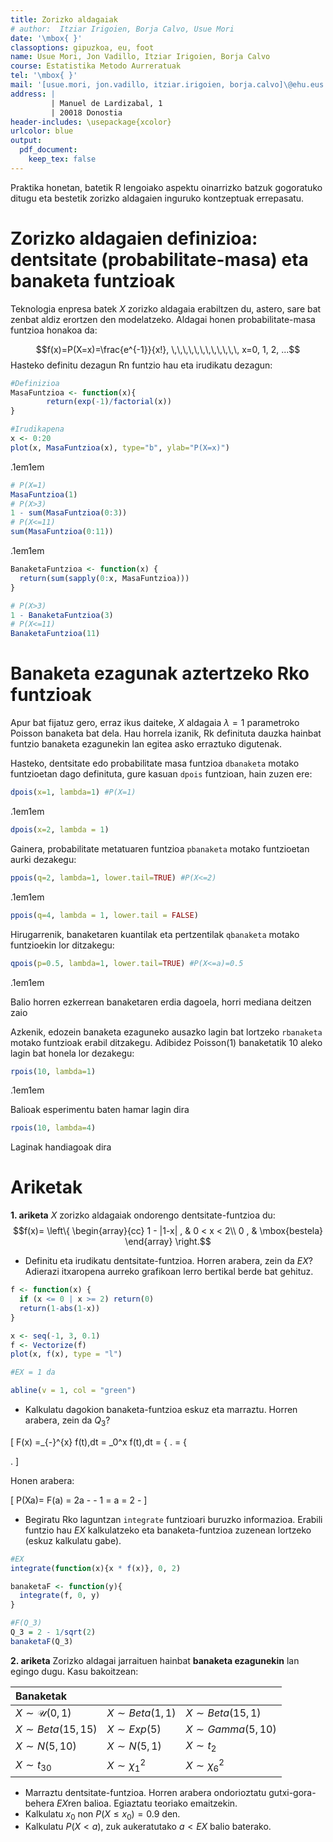 ```yaml
---
title: Zorizko aldagaiak
# author:  Itziar Irigoien, Borja Calvo, Usue Mori
date: '\mbox{ }'
classoptions: gipuzkoa, eu, foot
name: Usue Mori, Jon Vadillo, Itziar Irigoien, Borja Calvo 
course: Estatistika Metodo Aurreratuak
tel: '\mbox{ }'
mail: '[usue.mori, jon.vadillo, itziar.irigoien, borja.calvo]\@ehu.eus'
address: | 
         | Manuel de Lardizabal, 1
         | 20018 Donostia
header-includes: \usepackage{xcolor}
urlcolor: blue
output:
  pdf_document:
    keep_tex: false
---
```





Praktika honetan, batetik R lengoiako aspektu oinarrizko batzuk gogoratuko ditugu eta bestetik zorizko aldagaien inguruko kontzeptuak errepasatu. 

# Zorizko aldagaien definizioa: dentsitate (probabilitate-masa) eta banaketa funtzioak

Teknologia enpresa batek $X$ zorizko aldagaia erabiltzen du, astero, sare bat zenbat aldiz erortzen den modelatzeko. Aldagai honen probabilitate-masa funtzioa honakoa da:

$$f(x)=P(X=x)=\frac{e^{-1}}{x!}, \,\,\,\,\,\,\,\,\,\,\,\, x=0, 1, 2, ...$$
Hasteko definitu dezagun Rn funtzio hau eta irudikatu dezagun: 

```r
#Definizioa
MasaFuntzioa <- function(x){
        return(exp(-1)/factorial(x))
}

#Irudikapena
x <- 0:20
plot(x, MasaFuntzioa(x), type="b", ylab="P(X=x)")
``` 

\bigskip

\sffamily\fboxrule.1em\fboxsep1em
\fcolorbox{black}{yellow}{\color{black}
  \begin{minipage}[c][0.5cm][t]{15cm}
  \textbf{Ariketa:} Kalkulatu `MasaFuntzioa` funtzioa erabiliz $P(X=1)$, $P(X>3)$ eta $P(X<=11)$.
  \end{minipage}}

\bigskip

```r
# P(X=1)
MasaFuntzioa(1)
# P(X>3)
1 - sum(MasaFuntzioa(0:3))
# P(X<=11)
sum(MasaFuntzioa(0:11))
```
 

\bigskip

\sffamily\fboxrule.1em\fboxsep1em
\fcolorbox{black}{yellow}{\color{black}
  \begin{minipage}[c][1cm][t]{15cm}
  \textbf{Ariketa:} Definitu `BanaketaFuntzioa` funtzioa $X$ aldagaiaren probabilitate metatua ematen duena $F(x)=P(X \leq x)$ eta kalkulatu funtzio hori erabiliz $P(X>3)$ eta $P(X<=11)$. Saiatu funtzioa definitzean `sapply` funtzioa erabiltzen `for` ziklo bat beharrean.
  \end{minipage}}

\bigskip

```r

BanaketaFuntzioa <- function(x) {
  return(sum(sapply(0:x, MasaFuntzioa)))
}

# P(X>3)
1 - BanaketaFuntzioa(3)
# P(X<=11)
BanaketaFuntzioa(11)

```


# Banaketa ezagunak aztertzeko Rko funtzioak

Apur bat fijatuz gero, erraz ikus daiteke, $X$ aldagaia $\lambda=1$ parametroko Poisson banaketa bat dela. Hau horrela izanik, Rk definituta dauzka hainbat funtzio banaketa ezagunekin lan egitea asko erraztuko digutenak. 

Hasteko, dentsitate edo probabilitate masa funtzioa `dbanaketa` motako funtzioetan dago definituta, gure kasuan `dpois` funtzioan, hain zuzen ere:

```r
dpois(x=1, lambda=1) #P(X=1)
```

\bigskip

\sffamily\fboxrule.1em\fboxsep1em
\fcolorbox{black}{yellow}{\color{black}
  \begin{minipage}[c][0.5cm][t]{15cm}
  \textbf{Ariketa:} $X$ aldagaiari jarraituz, zein da aste batean sarea 2 aldiz erortzeko probabilitatea?
  \end{minipage}}

```r
dpois(x=2, lambda = 1)
```
\bigskip

Gainera, probabilitate metatuaren funtzioa `pbanaketa` motako funtzioetan aurki dezakegu:

```r
ppois(q=2, lambda=1, lower.tail=TRUE) #P(X<=2)
```

\bigskip

\sffamily\fboxrule.1em\fboxsep1em
\fcolorbox{black}{yellow}{\color{black}
  \begin{minipage}[c][0.5cm][t]{15cm}
  \textbf{Ariketa:} Erabili Rren laguntza `ppois` funtzioa zuzenean erabiliz $P(X>4)$ nola kalkulatzen den ikasteko.
  \end{minipage}}


```r
ppois(q=4, lambda = 1, lower.tail = FALSE)
```
\bigskip

Hirugarrenik, banaketaren kuantilak eta pertzentilak `qbanaketa` motako funtzioekin lor ditzakegu:

```r
qpois(p=0.5, lambda=1, lower.tail=TRUE) #P(X<=a)=0.5
```

\bigskip

\sffamily\fboxrule.1em\fboxsep1em
\fcolorbox{black}{yellow}{\color{black}
  \begin{minipage}[c][0.5cm][t]{15cm}
  \textbf{Ariketa:} Zer esan nahi du aurreko kode zatian lortutako zenbakiak? Nola deitzen da balio hori?
  \end{minipage}}


Balio horren ezkerrean banaketaren erdia dagoela, horri mediana deitzen zaio

\bigskip

Azkenik, edozein banaketa ezaguneko ausazko lagin bat lortzeko `rbanaketa` motako funtzioak erabil ditzakegu. Adibidez Poisson(1) banaketatik 10 aleko lagin bat honela lor dezakegu:

```r
rpois(10, lambda=1)
```

\bigskip

\sffamily\fboxrule.1em\fboxsep1em
\fcolorbox{black}{yellow}{\color{black}
  \begin{minipage}[c][0.5cm][t]{15cm}
  \textbf{Ariketa:} Aurreko kodean lortutako lagina $X$ aldagaiaren lagin bat bada, zer esan nahi dute balioek? Suposatu orain $X~Poisson(4)$ dela. Lortu ausazko lagin bat eta esan nola aldatu diren balioak.
  \end{minipage}}

Balioak esperimentu baten hamar lagin dira


```r
rpois(10, lambda=4)
```

Laginak handiagoak dira

\bigskip

# Ariketak

**1. ariketa** $X$ zorizko aldagaiak ondorengo dentsitate-funtzioa du: 
$$f(x)= \left\{
\begin{array}{cc}
1 - |1-x| , &  0 < x < 2\\
0 , & \mbox{bestela}
\end{array}
 \right.$$
 
+ Definitu eta irudikatu dentsitate-funtzioa. Horren arabera, zein da $EX$? Adierazi itxaropena aurreko grafikoan lerro bertikal berde bat gehituz.


```r
f <- function(x) {
  if (x <= 0 | x >= 2) return(0)
  return(1-abs(1-x))
}

x <- seq(-1, 3, 0.1)
f <- Vectorize(f)
plot(x, f(x), type = "l")

#EX = 1 da

abline(v = 1, col = "green")

```


 
+ Kalkulatu dagokion banaketa-funtzioa eskuz eta marraztu. Horren arabera, zein da $Q_3$?

\[
F(x) =\int_{-\infty}^{x} f(t)\,dt  = \int_0^x f(t)\,dt =
\left\{\begin{array}{@{}l@{\thinspace}l}
  0 &: x < 0\\
  \int_0^x t\,dt &: 0 \le x \le 1 \\
  \int_0^1 t\,dt + \int_1^x(2-t)\,dt &: 1 < x \le 2 \\
  1 &: 2 < x
\end{array}\right. =
\left\{\begin{array}{@{}l@{\thinspace}l}
  0 &: x < 0\\
  \frac{x^2}{2} &: 0 \le x \le 1 \\
  2x - \frac{x^2}{2} - 1 &: 1 < x \le 2 \\
  1 &: 2 < x
\end{array}\right.
\]

Honen arabera:

\[
P(X\le a)=\frac{3}{4}  \implies F(a) = \frac{3}{4} \implies 2a - \frac{a^2}{2} - 1 = \frac{3}{4} \implies
a = 2 - \frac{1}{\sqrt{2}} \simeq 1.2929
\]

+ Begiratu Rko laguntzan `integrate` funtzioari buruzko informazioa. Erabili funtzio hau $EX$ kalkulatzeko eta banaketa-funtzioa zuzenean lortzeko (eskuz kalkulatu gabe).

```r
#EX
integrate(function(x){x * f(x)}, 0, 2)

banaketaF <- function(y){
  integrate(f, 0, y)
}

#F(Q_3)
Q_3 = 2 - 1/sqrt(2)
banaketaF(Q_3)

```

 
\bigskip


**2. ariketa** Zorizko aldagai jarraituen hainbat **banaketa ezagunekin** lan egingo dugu. Kasu bakoitzean:

 | Banaketak|  |      |
 |:-----|:-----|:-----|
 |$X \sim \mathcal{U}(0,1)$|$X \sim Beta(1,1)$|$X \sim Beta(15,1)$|
 |$X \sim Beta(15,15)$|$X \sim Exp(5)$|$X \sim Gamma(5, 10)$|
 |$X \sim N(5, 10)$| $X \sim N(5, 1)$| $X \sim t_{2}$|
 |$X \sim t_{30}$| $X \sim \chi^2_1$ |$X \sim \chi^2_6$|
 
+ Marraztu dentsitate-funtzioa. Horren arabera ondorioztatu gutxi-gora-behera $EX$ren balioa. Egiaztatu teoriako emaitzekin.
+ Kalkulatu $x_0$ non $P(X \leq x_0) = 0.9$ den.
+ Kalkulatu $P(X < a)$, zuk aukeratutako $a < EX$ balio baterako.
